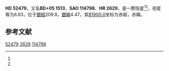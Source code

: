 {{Starbox begin
| name = HD 52479
}}
{{Starbox observe
| epoch = [[J2000.0|J2000.0]]
| constell = {{星座名待查}}<ref name=SIMBAD>{{cite web
 | url=http://simbad.u-strasbg.fr/simbad/sim-id?Ident=HR+2629
 | title=Pulsating variable Star
 | publisher=Centre de Données astronomiques de Strasbourg
 | work=SIMBAD
 | accessdate=2012-07-13
 | archive-date=2016-03-17
 | archive-url=https://web.archive.org/web/20160317121113/http://simbad.u-strasbg.fr/simbad/sim-id?Ident=HR+2629
 | dead-url=no
 }}</ref><ref name=DATA>{{cite web
 | url=http://vizier.u-strasbg.fr/viz-bin/VizieR-5?-out.add=.&-source=5050&-corr=PK=HR&-out.max=9999&HR=2629
 | title=VizieR Detailed Page
 | accessdate=2012-07-13
 | archive-date=2016-03-05
 | archive-url=https://web.archive.org/web/20160305021727/http://vizier.u-strasbg.fr/viz-bin/VizieR-5?-out.add=.&-source=5050&-corr=PK=HR&-out.max=9999&HR=2629
 | dead-url=no
 }}</ref>
| 星官 = 
| ra = {{RA|7|1|41.4}}<ref name=SIMBAD /><ref name=DATA />
| dec = {{DEC|+4|49|5}}<ref name=SIMBAD /><ref name=DATA />
| appmag_v = 6.63<ref name=SIMBAD /><ref name=DATA />
}}
{{Starbox character
| class = A3V s<ref name=SIMBAD /><ref name=DATA />
| b-v = 0.06<ref name=SIMBAD /><ref name=DATA />
| u-b = 0.1<ref name=SIMBAD /><ref name=DATA />
| r-i = <ref name=SIMBAD /><ref name=DATA />
| variable = 
}}
{{Starbox astrometry
| radial_v = 0.1
| prop_mo_ra = -11
| parallax = 
| p_error = 
}}
{{Starbox catalog
| names =BD+05 1513，[[SAO星表|SAO]] 114798，[[HD星表|HD]] 52479，[[HR星表|HR]] 2629}}
{{Starbox reference |Simbad=HR+2629}}
{{Starbox end}}

'''HD 52479'''，又名'''BD+05 1513'''，'''SAO 114798'''、'''HR 2629'''，是一颗恒星<ref name=SIMBAD /><ref name=DATA />，视星等为6.63，位于[[銀道座標系|銀經]]209.8，[[銀道座標系|銀緯]]4.47，其[[B1900.0|B1900.0]]坐标为赤經{{RA|6|56|23}}，赤緯{{DEC|+4|4.47|36}}。

== 参考文献 ==
{{reflist}}

{{star-stub}}

[[Category:HD和HDE天體|52479]]
[[Category:HR天體|2629]]
[[Category:SAO天體|114798]]